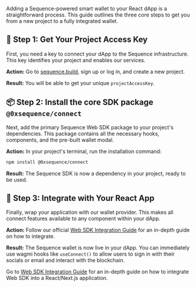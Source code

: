 Adding a Sequence-powered smart wallet to your React dApp is a straightforward process. This guide outlines the three core steps to get you from a new project to a fully integrated wallet.

## 🔑 Step 1: Get Your Project Access Key

First, you need a key to connect your dApp to the Sequence infrastructure. This key identifies your project and enables our services.

**Action:** Go to [sequence.build](https://sequence.build), sign up or log in, and create a new project.

**Result:** You will be able to get your unique `projectAccessKey`.

## 📦 Step 2: Install the core SDK package `@0xsequence/connect`

Next, add the primary Sequence Web SDK package to your project's dependencies. This package contains all the necessary hooks, components, and the pre-built wallet modal.

**Action:** In your project's terminal, run the installation command:

```bash
npm install @0xsequence/connect
```

**Result:** The Sequence SDK is now a dependency in your project, ready to be used.

## 🔗 Step 3: Integrate with Your React App

Finally, wrap your application with our wallet provider. This makes all connect features available to any component within your dApp.

**Action:** Follow our official [Web SDK Integration Guide](/sdk/web/getting-started) for an in-depth guide on how to integrate.

**Result:** The Sequence wallet is now live in your dApp. You can immediately use wagmi hooks like `useConnect()` to allow users to sign in with their socials or email and interact with the blockchain.


Go to [Web SDK Integration Guide](/sdk/web/getting-started) for an in-depth guide on how to integrate Web SDK into a React/Next.js application.